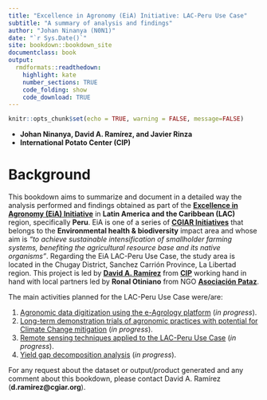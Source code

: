 ```yaml
---
title: "Excellence in Agronomy (EiA) Initiative: LAC-Peru Use Case"
subtitle: "A summary of analysis and findings"
author: "Johan Ninanya (N0N1)"
date: "`r Sys.Date()`"
site: bookdown::bookdown_site
documentclass: book
output:
  rmdformats::readthedown:
    highlight: kate
    number_sections: TRUE
    code_folding: show
    code_download: TRUE
---
```


```r
knitr::opts_chunk$set(echo = TRUE, warning = FALSE, message=FALSE)
```

- **Johan Ninanya, David A. Ramírez, and Javier Rinza**
- **International Potato Center (CIP)**

# Background {-}

This bookdown aims to summarize and document in a detailed way the analysis performed and findings obtained as part of the [**Excellence in Agronomy (EiA) Initiative**](https://www.cgiar.org/initiative/11-excellence-in-agronomy-eia-solutions-for-agricultural-transformation/) in **Latin America and the Caribbean (LAC)** region, specifically **Peru**. EiA is one of a series of [**CGIAR Initiatives**](https://www.cgiar.org/research/cgiar-portfolio/) that belongs to the **Environmental health & biodiversity** impact area and whose aim is *"to achieve sustainable intensification of smallholder farming systems, benefiting the agricultural resource base and its native organisms"*. Regarding the EiA LAC-Peru Use Case, the study area is located in the Chugay District, Sanchez Carrión Province, La Libertad region. This project is led by [**David A. Ramírez**](http://www.davidramirezc.com/) from [**CIP**](https://cipotato.org/) working hand in hand with local partners led by **Ronal Otiniano** from NGO [**Asociación Pataz**](https://www.asociacionpataz.org.pe/).

The main activities planned for the LAC-Peru Use Case were/are:

1. [Agronomic data digitization using the e-Agrology platform](#agronomic-data-digitization) (*in progress*). 
2. [Long-term demonstration trials of agronomic practices with potential for Climate Change mitigation](#long-term-demonstration-trials) (*in progress*).
3. [Remote sensing techniques applied to the LAC-Peru Use Case](#remote-sensing-tools) (*in progress*). 
4. [Yield gap decomposition analysis](#yield-gap-decomposition) (*in progress*).

For any request about the dataset or output/product generated and any comment about this bookdown, please contact David A. Ramírez (**d.ramirez@cgiar.org**).

